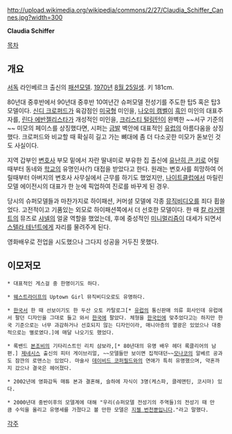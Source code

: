 http://upload.wikimedia.org/wikipedia/commons/2/27/Claudia_Schiffer_Cannes.jpg?width=300

'''Claudia Schiffer'''

[[목차]]
== 개요 ==
[[서독]] 라인베르크 출신의 [[패션모델]]. [[1970년]] [[8월 25일]]생. 키 181cm.

80년대 중후반에서 90년대 중후반 10여년간 슈퍼모델 전성기를 주도한 탑5 혹은 탑3 모델이다. [[신디 크로퍼드]]가 육감점인 [[미국]]형 미인을, [[나오미 캠벨]]이 [[흑인]] 미인의 대표주자를, [[린다 에반젤리스타]]가 개성적인 미인을, [[크리스티 털링턴]]이 완벽한 ~~서구 기준의~~ 미모의 페이스를 상징했다면, 시퍼는 [[금발]] 벽안에 대표적인 [[유럽]]의 아름다움을 상징했다. 크로퍼드와 비교할 때 확실히 길고 가는 뼈대에 좀 더 다소곳한 미모가 돋보인 것도 사실이다.

지역 갑부인 [[변호사]] 부모 밑에서 자란 딸내미로 부유한 집 출신에 [[장신|유난히 큰 키]]로 어릴 때부터 동네와 [[학교]]의 유명인사(?) 대접을 받았다고 한다. 원래는 변호사를 희망하여 어릴때부터 아버지의 변호사 사무실에서 근무를 하기도 했었지만, [[나이트클럽]]에서 마릴린 모델 에이전시의 대표가 한 눈에 픽업하여 진로를 바꾸게 된 경우.

당시의 슈퍼모델들과 마찬가지로 하이패션, 커머셜 모델에 각종 [[뮤직비디오]]를 죄다 휩쓸었다. 고전적이고 기품있는 외모로 하이패션쪽에서 더 선호한 모델이다. 한 때 [[칼 라거펠트]]의 뮤즈로 [[샤넬]]의 얼굴 역할을 했었는데, 후에 중성적인 [[미니멀리즘]]이 대세가 되면서 [[스텔라 테넌트]]에게 자리를 물려주게 된다.

영화배우로 전업을 시도했으나 그다지 성공을 거두진 못했다.

== 이모저모 ==
 * 대표적인 게스걸 중 한명이기도 하다.

 * [[웨스트라이프]]의 Uptown Girl 뮤직비디오로도 유명하다.

 * [[한국]]서 한 때 선보이기도 한 두산 오토 카탈로그[* [[유럽]]의 통신판매 의류 회사인데 유럽에서 팔던 디자인을 그대로 들고 와서 [[한국]]에 팔았다. 체형을 [[한국인]]에 맞추었다고는 하지만 한국 기준으로는 너무 과감하거나 선호되지 않는 디자인이라, 매니아층의 열광은 있었으나 대중적으로는 별로였다.]에 매달 나오기도 했었다.

 * 록밴드 [[본조비]]의 기타리스트인 리치 삼보라,[* 80년대의 유명 배우 헤더 록클리어의 남편.] [[제네시스]] 출신의 피터 게이브리얼, ~~모델들만 보이면 집적대던~~[[모나코]]의 알베르 공과도 잠깐의 로맨스는 있었다. 마술사 [[데이비드 코퍼필드]]와의 연애가 특히 유명했으며, 약혼까지 갔으나 결국은 헤어졌다. 

 * 2002년에 영화감독 매튜 본과 결혼해, 슬하에 자식이 3명(케스파, 클레맨틴, 코시마) 있다.

 * 2000년대 중반이후의 모델계에 대해 "우리(슈퍼모델 전성기의 주역들)의 전성기 때 만큼 수익을 올리고 유명세를 가졌다고 볼 만한 모델은 [[지젤 번천]]뿐입니다."라고 말했다.

[[각주]]
